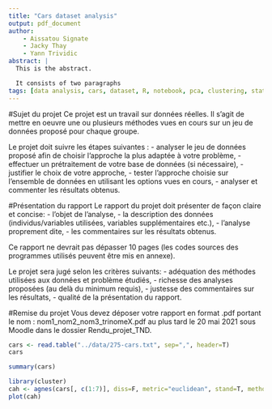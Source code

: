 ```yaml
---
title: "Cars dataset analysis"
output: pdf_document
author:
    - Aissatou Signate
    - Jacky Thay
    - Yann Trividic
abstract: |
  This is the abstract.

  It consists of two paragraphs
tags: [data analysis, cars, dataset, R, notebook, pca, clustering, statistics]
---
```


#Sujet du projet
Ce projet est un travail sur données réelles. Il s'agit de mettre en oeuvre une ou plusieurs méthodes vues en cours sur un jeu de données proposé pour chaque groupe.

Le projet doit suivre les étapes suivantes :
- analyser le jeu de données proposé afin de choisir l’approche la plus adaptée à votre problème,
- effectuer un prétraitement de votre base de données (si nécessaire),
- justifier le choix de votre approche,
- tester l’approche choisie sur l’ensemble de données en utilisant les options vues en cours,
- analyser et commenter les résultats obtenus.

#Présentation du rapport
Le rapport du projet doit présenter de façon claire et concise:
- l'objet de l'analyse,
- la description des données (individus/variables utilisées, variables supplémentaires etc.),
- l'analyse proprement dite,
- les commentaires sur les résultats obtenus.

Ce rapport ne devrait pas dépasser 10 pages (les codes sources des programmes utilisés peuvent être mis en annexe).

Le projet sera jugé selon les critères suivants:
- adéquation des méthodes utilisées aux données et problème étudiés,
- richesse des analyses proposées (au delà du minimum requis),
- justesse des commentaires sur les résultats,
- qualité de la présentation du rapport.

#Remise du projet
Vous devez déposer votre rapport en format .pdf portant le nom :
nom1_nom2_nom3_trinomeX.pdf au plus tard le 20 mai 2021 sous Moodle dans le dossier Rendu_projet_TND.

```r
cars <- read.table("../data/275-cars.txt", sep=",", header=T)
cars
```

```r
summary(cars)
```
```r
library(cluster)
cah <- agnes(cars[, c(1:7)], diss=F, metric="euclidean", stand=T, method="ward")
plot(cah)
```